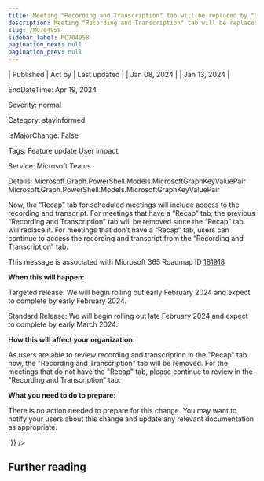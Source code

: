 ```yaml
---
title: Meeting "Recording and Transcription" tab will be replaced by "Recap" tab
description: Meeting "Recording and Transcription" tab will be replaced by "Recap" tab
slug: /MC704958
sidebar_label: MC704958
pagination_next: null
pagination_prev: null
---
```



| Published | Act by | Last updated |
| Jan 08, 2024 |  | Jan 13, 2024 |

EndDateTime: Apr 19, 2024

Severity: normal

Category: stayInformed

IsMajorChange: False

Tags: Feature update User impact

Service: Microsoft Teams

Details: Microsoft.Graph.PowerShell.Models.MicrosoftGraphKeyValuePair Microsoft.Graph.PowerShell.Models.MicrosoftGraphKeyValuePair

<div dangerouslySetInnerHTML={{__html:`
<p>Now, the “Recap” tab for scheduled meetings will include access to the recording and transcript.  For meetings that have a “Recap” tab, the previous “Recording and Transcription” tab will be removed since the “Recap” tab will replace it. For meetings that don’t have a “Recap” tab, users can continue to access the recording and transcript from the “Recording and Transcription” tab.</p><p>This message is associated with Microsoft 365 Roadmap ID <a href="https://www.microsoft.com/microsoft-365/roadmap?filters=&amp;searchterms=181918" target="_blank">181918</a></p><p><b>When this will happen:</b></p><p>Targeted release: We will begin rolling out early February 2024 and expect to complete by early February 2024.</p><p>Standard Release: We will begin rolling out late February 2024 and expect to complete by early March 2024.</p><p><b>How this will affect your organization:</b></p><p>As users are able to review recording and transcription in the "Recap" tab now, the "Recording and Transcription" tab will be removed. For the meetings that do not have the "Recap" tab, please continue to review in the "Recording and Transcription" tab.</p><p><b>What you need to do to prepare:</b>
</p><p>There is no action needed to prepare for this change. You may want to notify your users about this change and update any relevant documentation as appropriate.</p>
`}} />

## Further reading
